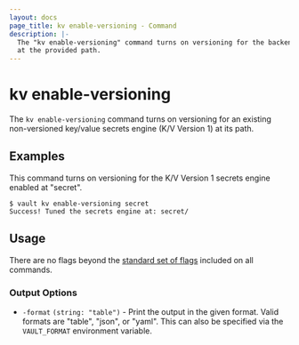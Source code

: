 ```yaml
---
layout: docs
page_title: kv enable-versioning - Command
description: |-
  The "kv enable-versioning" command turns on versioning for the backend
  at the provided path.
---
```


# kv enable-versioning

The `kv enable-versioning` command turns on versioning for an existing
non-versioned key/value secrets engine (K/V Version 1) at its path.

## Examples

This command turns on versioning for the K/V Version 1 secrets engine enabled at
"secret".

```shell-session
$ vault kv enable-versioning secret
Success! Tuned the secrets engine at: secret/
```

## Usage

There are no flags beyond the [standard set of flags](/vault/docs/commands)
included on all commands.

### Output Options

- `-format` `(string: "table")` - Print the output in the given format. Valid
  formats are "table", "json", or "yaml". This can also be specified via the
  `VAULT_FORMAT` environment variable.

